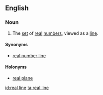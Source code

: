 ==English==
{{wikipedia}}

===Noun===
{{en-noun|s}}
#{{mathematics}} The [[set]] of [[real]] [[number]]s, viewed as a [[line]].

====Synonyms====
* [[real number line]]

====Holonyms====
* [[real plane]]

[[id:real line]]
[[ta:real line]]